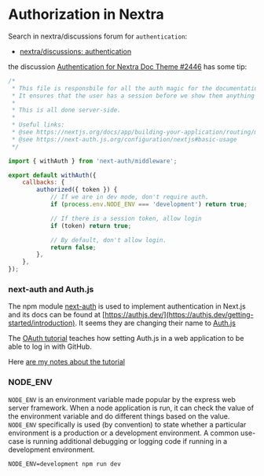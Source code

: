 # Authorization in Nextra

Search in  nextra/discussions forum for `authentication`:

* [nextra/discussions: authentication](https://github.com/shuding/nextra/discussions?discussions_q=is%3Aopen+authentication)

the discussion [Authentication for Nextra Doc Theme #2446](https://github.com/shuding/nextra/discussions/2446) has some tip:


```js
/*
 * This file is responsbile for all the auth magic for the documentation.
 * It ensures that the user has a session before we show them anything on the page.
 *
 * This is all done server-side.
 *
 * Useful links:
 * @see https://nextjs.org/docs/app/building-your-application/routing/middleware
 * @see https://next-auth.js.org/configuration/nextjs#basic-usage
 */

import { withAuth } from 'next-auth/middleware';

export default withAuth({
    callbacks: {
        authorized({ token }) {
            // If we are in dev mode, don't require auth.
            if (process.env.NODE_ENV === 'development') return true;

            // If there is a session token, allow login
            if (token) return true;

            // By default, don't allow login.
            return false;
        },
    },
});
```

### next-auth and Auth.js

The npm module [next-auth](https://github.com/nextauthjs/next-auth) is used to implement authentication in Next.js and its docs can be found at [https://authjs.dev/](https://authjs.dev/getting-started/introduction). It seems they are changing their name to [Auth.js](https://x.com/balazsorban44/status/1603082914362986496?s=20)

The [OAuth tutorial](https://authjs.dev/getting-started/providers/oauth-tutorial) teaches how setting Auth.js in a web application to be able to log in with GitHub. 

Here [are my notes about the tutorial](/nextra-playground/next-auth-tutorial)

### NODE_ENV

`NODE_ENV` is an environment variable made popular by the express web server framework. When a node application is run, it can check the value of the environment variable and do different things based on the value. `NODE_ENV` specifically is used (by convention) to state whether a particular environment is a production or a development environment. A common use-case is running additional debugging or logging code if running in a development environment.

```
NODE_ENV=development npm run dev
```